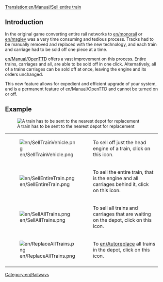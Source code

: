 [[Translation:en/Manual/Sell entire train]]

== Introduction ==
In the original game converting entire rail networks to [[en/monorail]] or [[en/maglev]] was a very time consuming and tedious process.  Tracks had to be manually removed and replaced with the new technology, and each train and carriage had to be sold off one piece at a time.

[[en/Manual/OpenTTD]] offers a vast improvement on this process.  Entire trains, carriages and all, are able to be sold off in one click.  Alternatively, all of a trains carriages can be sold off at once, leaving the engine and its orders unchanged.

This new feature allows for expedient and efficient upgrade of your system, and is a permanent feature of [[en/Manual/OpenTTD]] and cannot be turned on or off.

== Example ==
[[File:en/TrainDepot-Overview.png|frame|left|A train has to be sent to the nearest depot for replacement]]

{|
|-
|[[File:en/SellTrainVehicle.png]]
|To sell off just the head engine of a train, click on this icon.
|-
|[[File:en/SellEntireTrain.png]]
|To sell the entire train, that is the engine and all carriages behind it, click on this icon.
|-
|[[File:en/SellAllTrains.png]]
|To sell all trains and carriages that are waiting on the depot, click on this icon.
|-
|[[File:en/ReplaceAllTrains.png]]
|To [[en/Autoreplace]] all trains in the depot, click on this icon.
|-
|}

[[Category:en/Railways]]